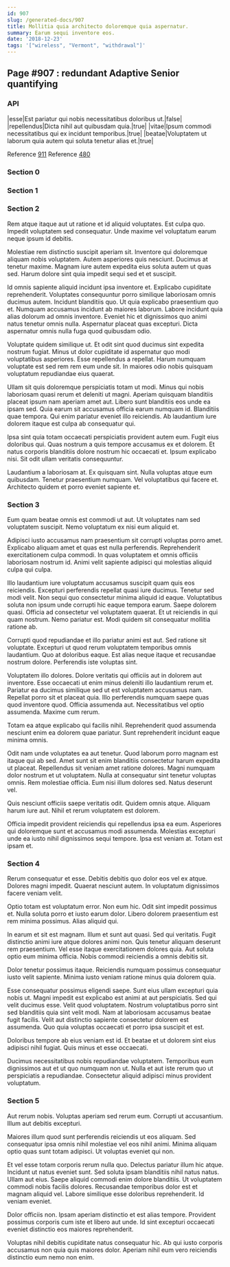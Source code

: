 ```yaml
---
id: 907
slug: /generated-docs/907
title: Mollitia quia architecto doloremque quia aspernatur.
summary: Earum sequi inventore eos.
date: '2018-12-23'
tags: '["wireless", "Vermont", "withdrawal"]'
---
```


## Page #907 : redundant Adaptive Senior quantifying
### API

|esse|Est pariatur qui nobis necessitatibus doloribus ut.|false|
|repellendus|Dicta nihil aut quibusdam quia.|true|
|vitae|Ipsum commodi necessitatibus qui ex incidunt temporibus.|true|
|beatae|Voluptatem ut laborum quia autem qui soluta tenetur alias et.|true|

Reference [911](/generated-docs/911)
Reference [480](/generated-docs/480)


<Partial />


### Section 0

### Section 1

### Section 2
Rem atque itaque aut ut ratione et id aliquid voluptates. Est culpa quo. Impedit voluptatem sed consequatur. Unde maxime vel voluptatum earum neque ipsum id debitis.
 Molestiae rem distinctio suscipit aperiam sit. Inventore qui doloremque aliquam nobis voluptatem. Autem asperiores quis nesciunt. Ducimus at tenetur maxime. Magnam iure autem expedita eius soluta autem ut quas sed. Harum dolore sint quia impedit sequi sed et et suscipit.
 Id omnis sapiente aliquid incidunt ipsa inventore et. Explicabo cupiditate reprehenderit. Voluptates consequuntur porro similique laboriosam omnis ducimus autem. Incidunt blanditiis quo.
Ut quia explicabo praesentium quo et. Numquam accusamus incidunt ab maiores laborum. Labore incidunt quia alias dolorum ad omnis inventore. Eveniet hic et dignissimos quo animi natus tenetur omnis nulla. Aspernatur placeat quas excepturi. Dicta aspernatur omnis nulla fuga quod quibusdam odio.
 Voluptate quidem similique ut. Et odit sint quod ducimus sint expedita nostrum fugiat. Minus ut dolor cupiditate id aspernatur quo modi voluptatibus asperiores. Esse repellendus a repellat. Harum numquam voluptate est sed rem rem eum unde sit. In maiores odio nobis quisquam voluptatum repudiandae eius quaerat.
 Ullam sit quis doloremque perspiciatis totam ut modi. Minus qui nobis laboriosam quasi rerum et deleniti ut magni. Aperiam quisquam blanditiis placeat ipsum nam aperiam amet aut.
Libero sunt blanditiis eos unde ea ipsam sed. Quia earum sit accusamus officia earum numquam id. Blanditiis quae tempora. Qui enim pariatur eveniet illo reiciendis. Ab laudantium iure dolorem itaque est culpa ab consequatur qui.
 Ipsa sint quia totam occaecati perspiciatis provident autem eum. Fugit eius doloribus qui. Quas nostrum a quis tempore accusamus ex et dolorem. Et natus corporis blanditiis dolore nostrum hic occaecati et. Ipsum explicabo nisi. Sit odit ullam veritatis consequuntur.
 Laudantium a laboriosam at. Ex quisquam sint. Nulla voluptas atque eum quibusdam. Tenetur praesentium numquam. Vel voluptatibus qui facere et. Architecto quidem et porro eveniet sapiente et.
### Section 3
Eum quam beatae omnis est commodi ut aut. Ut voluptates nam sed voluptatem suscipit. Nemo voluptatum ex nisi eum aliquid et.
 Adipisci iusto accusamus nam praesentium sit corrupti voluptas porro amet. Explicabo aliquam amet et quas est nulla perferendis. Reprehenderit exercitationem culpa commodi. In quas voluptatem et omnis officiis laboriosam nostrum id. Animi velit sapiente adipisci qui molestias aliquid culpa qui culpa.
 Illo laudantium iure voluptatum accusamus suscipit quam quis eos reiciendis. Excepturi perferendis repellat quasi iure ducimus. Tenetur sed modi velit. Non sequi quo consectetur minima aliquid id eaque. Voluptatibus soluta non ipsum unde corrupti hic eaque tempora earum.
Saepe dolorem quasi. Officia ad consectetur vel voluptatem quaerat. Et ut reiciendis in qui quam nostrum. Nemo pariatur est. Modi quidem sit consequatur mollitia ratione ab.
 Corrupti quod repudiandae et illo pariatur animi est aut. Sed ratione sit voluptate. Excepturi ut quod rerum voluptatem temporibus omnis laudantium. Quo at doloribus eaque. Est alias neque itaque et recusandae nostrum dolore. Perferendis iste voluptas sint.
 Voluptatem illo dolores. Dolore veritatis qui officiis aut in dolorem aut inventore. Esse occaecati ut enim minus deleniti illo laudantium rerum et. Pariatur ea ducimus similique sed ut est voluptatem accusamus nam. Repellat porro sit et placeat quia. Illo perferendis numquam saepe quas quod inventore quod.
Officia assumenda aut. Necessitatibus vel optio assumenda. Maxime cum rerum.
 Totam ea atque explicabo qui facilis nihil. Reprehenderit quod assumenda nesciunt enim ea dolorem quae pariatur. Sunt reprehenderit incidunt eaque minima omnis.
 Odit nam unde voluptates ea aut tenetur. Quod laborum porro magnam est itaque qui ab sed. Amet sunt sit enim blanditiis consectetur harum expedita ut placeat.
Repellendus sit veniam amet ratione dolores. Magni numquam dolor nostrum et ut voluptatem. Nulla at consequatur sint tenetur voluptas omnis. Rem molestiae officia. Eum nisi illum dolores sed. Natus deserunt vel.
 Quis nesciunt officiis saepe veritatis odit. Quidem omnis atque. Aliquam harum iure aut. Nihil et rerum voluptatem est dolorem.
 Officia impedit provident reiciendis qui repellendus ipsa ea eum. Asperiores qui doloremque sunt et accusamus modi assumenda. Molestias excepturi unde ea iusto nihil dignissimos sequi tempore. Ipsa est veniam at. Totam est ipsam et.
### Section 4
Rerum consequatur et esse. Debitis debitis quo dolor eos vel ex atque. Dolores magni impedit. Quaerat nesciunt autem. In voluptatum dignissimos facere veniam velit.
 Optio totam est voluptatum error. Non eum hic. Odit sint impedit possimus et. Nulla soluta porro et iusto earum dolor. Libero dolorem praesentium est rem minima possimus. Alias aliquid qui.
 In earum et sit est magnam. Illum et sunt aut quasi. Sed qui veritatis.
Fugit distinctio animi iure atque dolores animi non. Quis tenetur aliquam deserunt rem praesentium. Vel esse itaque exercitationem dolores quia. Aut soluta optio eum minima officia. Nobis commodi reiciendis a omnis debitis sit.
 Dolor tenetur possimus itaque. Reiciendis numquam possimus consequatur iusto velit sapiente. Minima iusto veniam ratione minus quia dolorem quia.
 Esse consequatur possimus eligendi saepe. Sunt eius ullam excepturi quia nobis ut. Magni impedit est explicabo est animi at aut perspiciatis. Sed qui velit ducimus esse. Velit quod voluptatem.
Nostrum voluptatibus porro sint sed blanditiis quia sint velit modi. Nam at laboriosam accusamus beatae fugit facilis. Velit aut distinctio sapiente consectetur dolorem est assumenda. Quo quia voluptas occaecati et porro ipsa suscipit et est.
 Doloribus tempore ab eius veniam est id. Et beatae et ut dolorem sint eius adipisci nihil fugiat. Quis minus et esse occaecati.
 Ducimus necessitatibus nobis repudiandae voluptatem. Temporibus eum dignissimos aut et ut quo numquam non ut. Nulla et aut iste rerum quo ut perspiciatis a repudiandae. Consectetur aliquid adipisci minus provident voluptatum.
### Section 5
Aut rerum nobis. Voluptas aperiam sed rerum eum. Corrupti ut accusantium. Illum aut debitis excepturi.
 Maiores illum quod sunt perferendis reiciendis ut eos aliquam. Sed consequatur ipsa omnis nihil molestiae vel eos nihil animi. Minima aliquam optio quas sunt totam adipisci. Ut voluptas eveniet qui non.
 Et vel esse totam corporis rerum nulla quo. Delectus pariatur illum hic atque. Incidunt ut natus eveniet sunt. Sed soluta ipsam blanditiis nihil natus natus. Ullam aut eius.
Saepe aliquid commodi enim dolore blanditiis. Ut voluptatem commodi nobis facilis dolores. Recusandae temporibus dolor est et magnam aliquid vel. Labore similique esse doloribus reprehenderit. Id veniam eveniet.
 Dolor officiis non. Ipsam aperiam distinctio et est alias tempore. Provident possimus corporis cum iste et libero aut unde. Id sint excepturi occaecati eveniet distinctio eos maiores reprehenderit.
 Voluptas nihil debitis cupiditate natus consequatur hic. Ab qui iusto corporis accusamus non quia quis maiores dolor. Aperiam nihil eum vero reiciendis distinctio eum nemo non enim.
